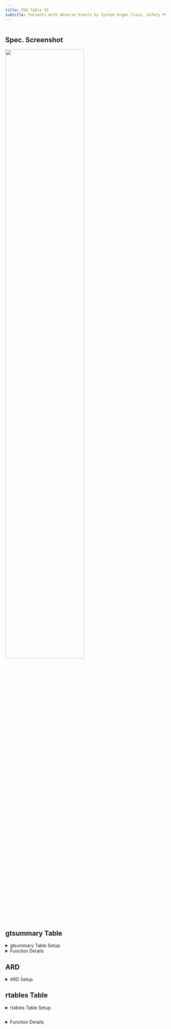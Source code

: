 ```yaml
---
title: FDA Table 35
subtitle: Patients With Adverse Events by System Organ Class, Safety Population, Pooled Analysis (or Trial X)
---
```


```r
```

::: panel-tabset

## Spec. Screenshot

![](../assets/images/screenshots/table_35.png){fig-align="center" width="70%"}

## gtsummary Table

<details>

<summary>gtsummary Table Setup</summary>

```r
# Load Libraries & Data
library(cardinal)

adsl <- random.cdisc.data::cadsl
adae <- random.cdisc.data::cadae

# Output Table
make_table_35(df = adae, denominator = adsl, return_ard = FALSE)
```

</details>

<details>

<summary>Function Details</summary>

### `make_table_35()`

------------------------------------------------------------------------

Required variables:

-   **`df`**: The variables specified by `id_var`, `arm_var`, `saffl_var`, and `soc_var`.
-   **`denominator`** (if specified): `USUBJID` and the variables specified by `arm_var` and `saffl_var`
-   If both the ARD (`return_ard = TRUE`) and an overall column (`lbl_overall` not missing) are requested, a list of two ARDs will be returned: one for the table by groups, and the other for the overall column.

+---------------+------------------------------------------------------------------------------------+---------------+
| **Argument**  | **Description**                                                                    | **Default**   |
+---------------+------------------------------------------------------------------------------------+---------------+
| `df`          | (`data.frame`) Dataset (typically ADSL) required to build table.                   | *No default*  |
+---------------+------------------------------------------------------------------------------------+---------------+
| `return_ard`  | (`flag`) Whether an ARD should be returned.                                        | `TRUE`        |
+---------------+------------------------------------------------------------------------------------+---------------+
| `denominator` | (`character`) Alternative dataset used only to calculate column counts.            | `NULL`        |
+---------------+------------------------------------------------------------------------------------+---------------+
| `id_var`      | (`character`) Identifier variable used to count the participants within each flag. | `"USUBJID"`   |
+---------------+------------------------------------------------------------------------------------+---------------+
| `arm_var`     | (`character`) Arm variable used to split table into columns.                       | `"ARM"`       |
+---------------+------------------------------------------------------------------------------------+---------------+
| `saffl_var`   | (`character`) Flag variable used to indicate inclusion in safety population.       | `"SAFFL"`     |
+---------------+------------------------------------------------------------------------------------+---------------+
| `soc_var`     | (`character`) SOC variable from `adae` to include in the table.                    | `"ARBODSYS"`  |
+---------------+------------------------------------------------------------------------------------+---------------+
| `na_level`    | (`character`) String to represent missing values.                                  | `"<Missing>"` |
+---------------+------------------------------------------------------------------------------------+---------------+
| `lbl_overall` | (`character`) String to represent the label of an overall column.                  | `NULL`        |
+---------------+------------------------------------------------------------------------------------+---------------+

Source code for this function is available [here](https://github.com/pharmaverse/cardinal/blob/main/R/fda-table_35.R).

</details>

## ARD

<details>

<summary>ARD Setup</summary>

```r
# Load Libraries & Data
library(cardinal)

adsl <- random.cdisc.data::cadsl
adae <- random.cdisc.data::cadae

# Create Table and ARD
result <- make_table_35(df = adae, denominator = adsl)

# Output ARD
result$ard
```

```r
withr::local_options(width = 9999)
print(result$ard, columns = "all")
```

</details>

## rtables Table

<details>

<summary>rtables Table Setup</summary>

```r
# Load Libraries & Data
library(random.cdisc.data)
library(cardinal)

adsl <- random.cdisc.data::cadsl
adae <- random.cdisc.data::cadae

# Output Table
risk_diff <- list(arm_x = "B: Placebo", arm_y = "A: Drug X") # optional
make_table_35_rtables(df = adae, alt_counts_df = adsl, risk_diff = risk_diff)
```

</details>

```r
```

<details>

<summary>Function Details</summary>

### `make_table_35_rtables()`

------------------------------------------------------------------------

Required variables:

-   **`df`**: `USUBJID` and the variables specified by `arm_var`, `saffl_var` and `soc_var`.
-   **`alt_counts_df`** (if specified): `USUBJID` and the variables specified by `arm_var` and `saffl_var`.

+------------------+----------------------------------------------------------------------------------------------------------------------------------------------------------------------------------------------------------------------------------------------------------------+------------------------------------------------------+
| **Argument**     | **Description**                                                                                                                                                                                                                                                | **Default**                                          |
+------------------+----------------------------------------------------------------------------------------------------------------------------------------------------------------------------------------------------------------------------------------------------------------+------------------------------------------------------+
| `df`             | (`data.frame`) Dataset (typically ADAE) required to build table.                                                                                                                                                                                               | *No default*                                         |
+------------------+----------------------------------------------------------------------------------------------------------------------------------------------------------------------------------------------------------------------------------------------------------------+------------------------------------------------------+
| `alt_counts_df`  | (`character`) Alternative dataset (typically ADSL) used only to calculate column counts.                                                                                                                                                                       | `NULL`                                               |
+------------------+----------------------------------------------------------------------------------------------------------------------------------------------------------------------------------------------------------------------------------------------------------------+------------------------------------------------------+
| `show_colcounts` | (`flag`) Whether column counts should be printed.                                                                                                                                                                                                              | `TRUE`                                               |
+------------------+----------------------------------------------------------------------------------------------------------------------------------------------------------------------------------------------------------------------------------------------------------------+------------------------------------------------------+
| `id_var`         | (`character`) Subject identifier variable       .                                                                                                                                                                                                              | `USUBJID`                                            |
+------------------+----------------------------------------------------------------------------------------------------------------------------------------------------------------------------------------------------------------------------------------------------------------+------------------------------------------------------+
| `arm_var`        | (`character`) Arm variable used to split table into columns.                                                                                                                                                                                                   | `"ARM"`                                              |
+------------------+----------------------------------------------------------------------------------------------------------------------------------------------------------------------------------------------------------------------------------------------------------------+------------------------------------------------------+
| `saffl_var`      | (`character`) Flag variable used to indicate inclusion in safety population.                                                                                                                                                                                   | `"SAFFL"`                                            |
+------------------+----------------------------------------------------------------------------------------------------------------------------------------------------------------------------------------------------------------------------------------------------------------+------------------------------------------------------+
| `soc_var`        | (`character`) SOC variable from `adae` to include in the table.                                                                                                                                                                                                | `"AEDECOD"`                                          |
+------------------+----------------------------------------------------------------------------------------------------------------------------------------------------------------------------------------------------------------------------------------------------------------+------------------------------------------------------+
| `lbl_soc_var`    | (`character`) Label corresponding to SOC variable `soc_var` to print in the table.                                                                                                                                                                             | `formatters::var_labels(adae, fill = TRUE)[soc_var]` |
+------------------+----------------------------------------------------------------------------------------------------------------------------------------------------------------------------------------------------------------------------------------------------------------+------------------------------------------------------+
| `lbl_overall`    | (`character`) If specified, an overall column will be added to the table with the given value as the column label.                                                                                                                                             | `NULL`                                               |
+------------------+----------------------------------------------------------------------------------------------------------------------------------------------------------------------------------------------------------------------------------------------------------------+------------------------------------------------------+
| `risk_diff`      | (named `list`) List of settings to apply to add a risk difference column to the table. See [`tern::add_riskdiff()`](https://insightsengineering.github.io/tern/main/reference/add_riskdiff.html) for more details. List should contain the following elements: | `NULL`                                               |
|                  |                                                                                                                                                                                                                                                                |                                                      |
|                  | -   `arm_x`: (required) the name of reference arm.                                                                                                                                                                                                             |                                                      |
|                  |                                                                                                                                                                                                                                                                |                                                      |
|                  | -   `arm_y`: (required) the name of the arm to compare to the reference arm.                                                                                                                                                                                   |                                                      |
|                  |                                                                                                                                                                                                                                                                |                                                      |
|                  | -   `col_label`: (optional) label to use for the risk difference column. Defaults to `"Risk Difference (%) (95% CI)"`.                                                                                                                                         |                                                      |
|                  |                                                                                                                                                                                                                                                                |                                                      |
|                  | -   `pct`: (optional) whether the output should be returned as percentages. Defaults to `TRUE`.                                                                                                                                                                |                                                      |
+------------------+----------------------------------------------------------------------------------------------------------------------------------------------------------------------------------------------------------------------------------------------------------------+------------------------------------------------------+
| `prune_0`        | (`flag`) Whether all-zero rows should be removed from the table.                                                                                                                                                                                               | `FALSE`                                              |
+------------------+----------------------------------------------------------------------------------------------------------------------------------------------------------------------------------------------------------------------------------------------------------------+------------------------------------------------------+
| `annotations`    | (named `list` of `character`) List of annotations to add to the table. Valid annotation types are `title`, `subtitles`, `main_footer`, and `prov_footer.` Each name-value pair should use the annotation type as name and the desired string as value.         | `NULL`                                               |
+------------------+----------------------------------------------------------------------------------------------------------------------------------------------------------------------------------------------------------------------------------------------------------------+------------------------------------------------------+

Source code for this function is available [here](https://github.com/pharmaverse/cardinal/blob/main/R/fda-table_35.R).
</details>
:::
